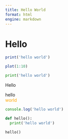 ```yaml
---
title: Hello World
format: html
engine: markdown
---
```


# Hello

```r
print('hello world')

plot(1:10)
```


```python
print('hello world')
```

<html>
<body>
<p>Hello</p>
</body>
<div>hello</div>
<div class="hello">world</div>
<style>
.hello {
  color: orange;
}
</style>
<script>
console.log('hello world')
</script>
</html>

<script>
consol
</script>


```javascript
console.log('hello world')
```

```python
def hello():
  print('hello world')
```

```python
hello()
```
